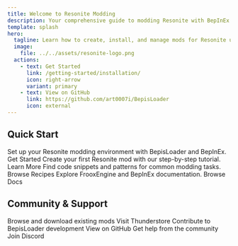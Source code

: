 ```yaml
---
title: Welcome to Resonite Modding
description: Your comprehensive guide to modding Resonite with BepInEx
template: splash
hero:
  tagline: Learn how to create, install, and manage mods for Resonite using BepInEx and BepisLoader
  image:
    file: ../../assets/resonite-logo.png
  actions:
    - text: Get Started
      link: /getting-started/installation/
      icon: right-arrow
      variant: primary
    - text: View on GitHub
      link: https://github.com/art0007i/BepisLoader
      icon: external
---
```



## Quick Start

<CardGrid stagger>
	<Card title="Installation Guide" icon="rocket">
		Set up your Resonite modding environment with BepisLoader and BepInEx.
		<LinkButton href="/getting-started/installation/" variant="primary">
			Get Started
		</LinkButton>
	</Card>
	<Card title="First Mod" icon="pencil">
		Create your first Resonite mod with our step-by-step tutorial.
		<LinkButton href="/getting-started/first-mod/">
			Learn More
		</LinkButton>
	</Card>
	<Card title="Common Recipes" icon="open-book">
		Find code snippets and patterns for common modding tasks.
		<LinkButton href="/recipes/common-patterns/">
			Browse Recipes
		</LinkButton>
	</Card>
	<Card title="API Reference" icon="seti:json">
		Explore FrooxEngine and BepInEx documentation.
		<LinkButton href="/reference/frooxengine/">
			Browse Docs
		</LinkButton>
	</Card>
</CardGrid>

## Community & Support

<CardGrid stagger>
	<Card title="Mod Repository" icon="external">
		Browse and download existing mods
		<LinkButton href="https://thunderstore.io/c/resonite/">
			Visit Thunderstore
		</LinkButton>
	</Card>
	<Card title="Source Code" icon="github">
		Contribute to BepisLoader development
		<LinkButton href="https://github.com/art0007i/BepisLoader">
			View on GitHub
		</LinkButton>
	</Card>
	<Card title="Discord Server" icon="discord">
		Get help from the community
		<LinkButton href="https://discord.gg/vCDJK9xyvm">
			Join Discord
		</LinkButton>
	</Card>
</CardGrid>
